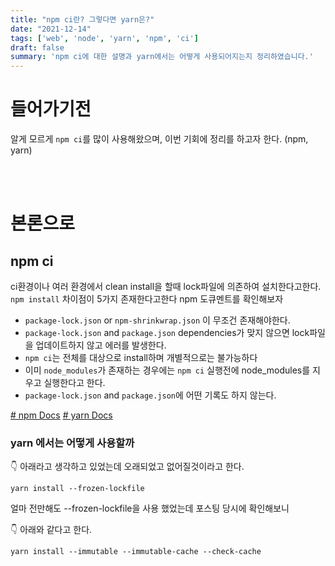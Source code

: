 ```yaml
---
title: "npm ci란? 그렇다면 yarn은?"
date: "2021-12-14"
tags: ['web', 'node', 'yarn', 'npm', 'ci']
draft: false
summary: 'npm ci에 대한 설명과 yarn에서는 어떻게 사용되어지는지 정리하였습니다.'
---
```


# 들어가기전

알게 모르게 `npm ci`를 많이 사용해왔으며, 이번 기회에 정리를 하고자 한다. (npm, yarn)

<br/><br/>

# 본론으로
## npm ci

ci환경이나 여러 환경에서 clean install을 할때 lock파일에 의존하여 설치한다고한다.
`npm install` 차이점이 5가지 존재한다고한다 npm 도큐멘트를 확인해보자

  - `package-lock.json` or `npm-shrinkwrap.json` 이 무조건 존재해야한다.
  - `package-lock.json` and `package.json` dependencies가 맞지 않으면 lock파일을 업데이트하지 않고 에러를 발생한다.
  - `npm ci`는 전체를 대상으로 install하며 개별적으로는 불가능하다
  - 이미 `node_modules`가 존재하는 경우에는 `npm ci` 실행전에 node_modules를 지우고 실행한다고 한다.
  - `package-lock.json` and `package.json`에 어떤 기록도 하지 않는다.

[# npm Docs](https://docs.npmjs.com/cli/v8/commands/npm-ci) [# yarn Docs](https://yarnpkg.com/cli/install)


### yarn 에서는 어떻게 사용할까
👇 아래라고 생각하고 있었는데 오래되었고 없어질것이라고 한다.
```node
yarn install --frozen-lockfile
```


얼마 전만해도 --frozen-lockfile을 사용 했었는데 포스팅 당시에 확인해보니

👇 아래와 같다고 한다.
```node
yarn install --immutable --immutable-cache --check-cache
```
